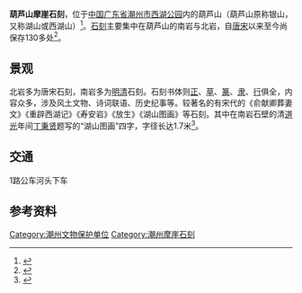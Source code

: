 {{coor icon|w=24px|23|40|17|N|116|38|06|E}}
{{文物保护单位
| 级别 = 省级
| 名称 = 葫芦山摩崖石刻
| 省区市 = 广东省
| 图片 = [[File:Stone_engraving_in_Chaozhou.JPG|250px]]
| 编号 = 1-25
| 分类 = 古建筑
| 时代 = 
| 所在 = [[潮州市|潮州市]][[潮州西湖|西湖公园]]葫芦山
| 登录 = 1978年
}}
'''葫芦山摩崖石刻'''，位于[[中华人民共和国|中国]][[广东省|广东省]][[潮州市|潮州市]][[潮州西湖|西湖公园]]内的葫芦山（葫芦山原称银山，又称湖山或西湖山）<ref>{{cite book|language=zh-hans|title=《潮州市地名志》|publisher=广东省地图出版社|isbn=7805226113|accessdate=2010-08-28}}</ref>。[[石刻|石刻]]主要集中在葫芦山的南岩与北岩，自[[唐|唐]][[宋|宋]]以来至今尚保存130多处<ref>{{cite web|language=zh-hans|title=葫芦山摩崖石刻|publisher=广东省文化厅公众网|url=http://www.gdwht.gov.cn/shownews.php?BAS_ID=23711|date=2010-03-24|accessdate=2010-08-29}}{{dead link|date=2018年4月 |bot=InternetArchiveBot |fix-attempted=yes }}</ref>。

==景观==
北岩多为唐宋石刻，南岩多为[[明|明]][[清|清]]石刻。石刻书体则[[正|正]]、[[草书|草]]、[[篆|篆]]、[[隶|隶]]、[[行书|行]]俱全，内容众多，涉及风土文物、诗词联语、历史纪事等。较著名的有宋代的《俞献卿葬妻文》《重辟西湖记》《寿安岩》《放生》《湖山图画》等石刻。其中在南岩石壁的清[[道光|道光]]年间[[丁秉贤|丁秉贤]]题写的“湖山图画”四字，字径长达1.7米<ref>{{cite web|language=zh-hans|title=潮州葫芦山摩崖石刻|publisher=广东文化网|url=http://www.gdwh.com.cn/xiuxian/2010/0719/article_632.html|accessdate=2010-08-29|archive-date=2019-08-23|archive-url=https://web.archive.org/web/20190823075534/http://www.gdwh.com.cn/xiuxian/2010/0719/article_632.html|dead-url=no}}</ref>。

==交通==
1路公车河头下车

==参考资料==
{{reflist}}

{{潮州市文物保护单位}}

[[Category:潮州文物保护单位|Category:潮州文物保护单位]]
[[Category:潮州摩崖石刻|Category:潮州摩崖石刻]]